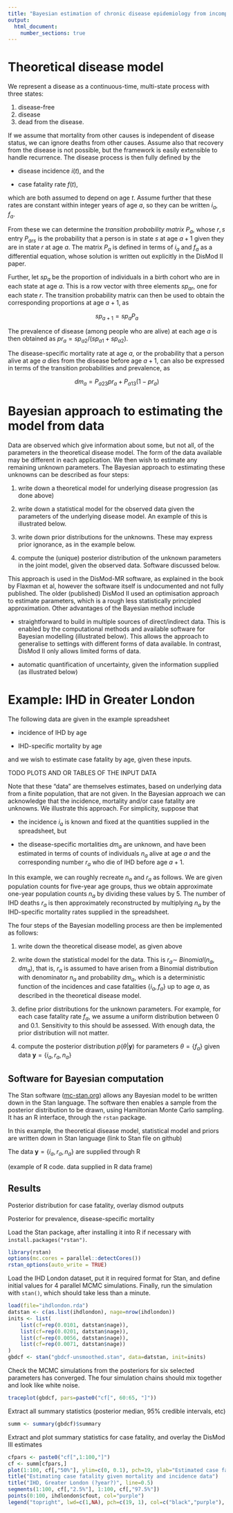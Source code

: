 ```yaml
---
title: "Bayesian estimation of chronic disease epidemiology from incomplete data"
output: 
  html_document:
    number_sections: true
---
```



# Theoretical disease model 

We represent a disease as a continuous-time, multi-state process with three states: 

1. disease-free
2. disease
3. dead from the disease.

If we assume that mortality from other causes is independent of disease status, we can ignore deaths from other causes.   Assume also that recovery from the disease is not possible, but the framework is easily extensible to handle recurrence. The disease process is then fully defined by the 

* disease incidence $i(t)$, and the 

* case fatality rate $f(t)$,

which are both assumed to depend on age $t$.  Assume further that these rates are constant within integer years of age $a$, so they can be written $i_a$, $f_a$.

From these we can determine the _transition probability matrix_ $P_a$, whose $r,s$ entry $P_{ars}$ is the probability that a person is in state $s$ at age $a+1$ given they are in state $r$ at age $a$. The matrix $P_a$ is defined in terms of $i_a$ and $f_a$ as a differential equation, whose solution is written out explicitly in the DisMod II paper. 

Further, let $sp_a$ be the proportion of individuals in a birth cohort who are in each state at age $a$.  This is a row vector with three elements $sp_{ar}$, one for each state $r$.  The transition probability matrix can then be used to obtain the corresponding proportions at age $a+1$, as 

$$ sp_{a+1} = sp_a P_a $$ 

The prevalence of disease (among people who are alive) at each age $a$ is then obtained as $pr_a = sp_{a2} / (sp_{a1} + sp_{a2})$. 

The disease-specific mortality rate at age $a$, or the probability that a person alive at age $a$ dies from the disease before age $a+1$, can also be expressed in terms of the transition probabilities and prevalence, as 

$$ dm_a = P_{a23} pr_a + P_{a13} (1 - pr_a) $$


# Bayesian approach to estimating the model from data

Data are observed which give information about some, but not all, of the parameters in the theoretical disease model.   The form of the data available may be different in each application.  We then wish to estimate any remaining unknown parameters.   The Bayesian approach to estimating these unknowns can be described as four steps:

1. write down a theoretical model for underlying disease progression (as done above)

2. write down a statistical model for the observed data given the parameters of the underlying disease model.  An example of this is illustrated below.

3. write down prior distributions for the unknowns.  These may express prior ignorance, as in the example below.

4. compute the (unique) posterior distribution of the unknown parameters in the joint model, given the observed data.  Software discussed below. 

This approach is used in the DisMod-MR software, as explained in the book by Flaxman et al, however the software itself is undocumented and not fully published.  The older (published) DisMod II used an optimisation approach to estimate parameters, which is a rough less statistically principled approximation.  Other advantages of the Bayesian method include 

* straightforward to build in multiple sources of direct/indirect data.  This is enabled by the computational methods and available software for Bayesian modelling (illustrated below).   This allows the approach to generalise to settings with different forms of data available.  In contrast, DisMod II only allows limited forms of data. 

* automatic quantification of uncertainty, given the information supplied (as illustrated below)




# Example: IHD in Greater London 

The following data are given in the example spreadsheet 

* incidence of IHD by age

* IHD-specific mortality by age

and we wish to estimate case fatality by age, given these inputs. 

TODO PLOTS AND OR TABLES OF THE INPUT DATA 

Note that these "data" are themselves estimates, based on underlying data from a finite population, that are not given.  In the Bayesian approach we can acknowledge that the incidence, mortality and/or case fatality are unknowns.   We illustrate this approach.  For simplicity, suppose that 

* the incidence $i_a$ is known and fixed at the quantities supplied in the spreadsheet, but 

* the disease-specific mortalities $dm_a$ are unknown, and have been estimated in terms of counts of individuals $n_a$ alive at age $a$ and the corresponding number $r_a$ who die of IHD before age $a+1$.

In this example, we can roughly recreate $n_a$ and $r_a$ as follows.  We are given population counts for five-year age groups, thus we obtain approximate one-year population counts $n_a$ by dividing these values by 5.  The number of IHD deaths $r_a$ is then approximately reconstructed by multiplying $n_a$ by the IHD-specific mortality rates supplied in the spreadsheet.

The four steps of the Bayesian modelling process are then be implemented as follows:

1. write down the theoretical disease model, as given above

2. write down the statistical model for the data.  This is $r_a \sim ~ Binomial(n_a, dm_a)$, that is, $r_a$ is assumed to have arisen from a Binomial distribution with denominator $n_a$ and probability $dm_a$, which is a deterministic function of the incidences and case fatalities $\{i_a,f_a\}$ up to age $a$, as described in the theoretical disease model. 

3. define prior distributions for the unknown parameters.  For example, for each case fatality rate $f_a$, we assume a uniform distribution between 0 and 0.1.  Sensitivity to this should be assessed.  With enough data, the prior distribution will not matter.

4. compute the posterior distribution $p(\theta | \mathbf{y})$ for parameters $\theta = \{f_a\}$ given data $\mathbf{y} = \{i_a, r_a, n_a\}$


## Software for Bayesian computation 

The Stan software ([mc-stan.org](http://mc-stan.org)) allows any Bayesian model to be written down in the Stan language.  The software then enables a sample from the posterior distribution to be drawn, using Hamiltonian Monte Carlo sampling.   It has an R interface, through the `rstan` package. 

In this example, the theoretical disease model, statistical model and priors are written down in Stan language (link to Stan file on github)

The data $\mathbf{y} = \{i_a, r_a, n_a\}$ are supplied through R 

(example of R code. data supplied in R data frame) 


## Results 


Posterior distribution for case fatality, overlay dismod outputs 

Posterior for prevalence, disease-specific mortality 

Load the Stan package, after installing it into R if necessary with `install.packages("rstan")`. 
```r
library(rstan)
options(mc.cores = parallel::detectCores())
rstan_options(auto_write = TRUE)
```

Load the IHD London dataset, put it in required format for Stan, and define initial values for 4 parallel MCMC simulations.   Finally, run the simulation with `stan()`, which should take less than a minute. 
```r
load(file="ihdlondon.rda")
datstan <- c(as.list(ihdlondon), nage=nrow(ihdlondon))
inits <- list(
    list(cf=rep(0.0101, datstan$nage)),
    list(cf=rep(0.0201, datstan$nage)),
    list(cf=rep(0.0056, datstan$nage)),
    list(cf=rep(0.0071, datstan$nage))
)
gbdcf <- stan("gbdcf-unsmoothed.stan", data=datstan, init=inits)
```

Check the MCMC simulations from the posteriors for six selected parameters has converged.  The four simulation chains should mix together and look like white noise.

```r
traceplot(gbdcf, pars=paste0("cf[", 60:65, "]"))
```

Extract all summary statistics (posterior median, 95% credible intervals, etc)
```r
summ <- summary(gbdcf)$summary
```

Extract and plot summary statistics for case fatality, and overlay the DisMod III estimates

```r
cfpars <- paste0("cf[",1:100,"]")
cf <- summ[cfpars,]
plot(1:100, cf[,"50%"], ylim=c(0, 0.1), pch=19, ylab="Estimated case fatality rate", xlab="Age")
title("Estimating case fatality given mortality and incidence data")
title("IHD, Greater London (?year?)", line=0.5)
segments(1:100, cf[,"2.5%"], 1:100, cf[,"97.5%"])
points(0:100, ihdlondon$cfout, col="purple")
legend("topright", lwd=c(1,NA), pch=c(19, 1), col=c("black","purple"), c("Bayesian posterior median and 95% interval", "DisMod II output"), bty="n")
```
